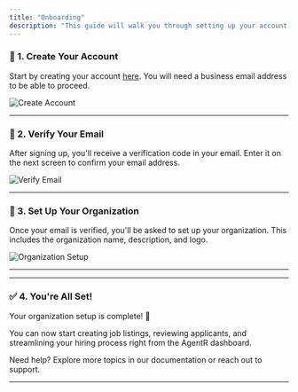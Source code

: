 ```yaml
---
title: "Onboarding"
description: "This guide will walk you through setting up your account, verifying your email, and completing your organization's Onboarding."
---
```


### 📝 1. Create Your Account

Start by creating your account [here](https://app.agentr.global/admin/signup). You will need a business email address to be able to proceed.

![Create Account](../../images/create-account.png)

---

### 📧 2. Verify Your Email

After signing up, you'll receive a verification code in your email. Enter it on the next screen to confirm your email address.

![Verify Email](../../images/verify-email.png)

---

### 🏢 3. Set Up Your Organization

Once your email is verified, you'll be asked to set up your organization. This includes the organization name, description, and logo.

![Organization Setup](../../images/organization-setup.png)

---

---

### ✅ 4. You're All Set\!

Your organization setup is complete\! 🎉

You can now start creating job listings, reviewing applicants, and streamlining your hiring process right from the AgentR dashboard.

Need help? Explore more topics in our documentation or reach out to support.

---